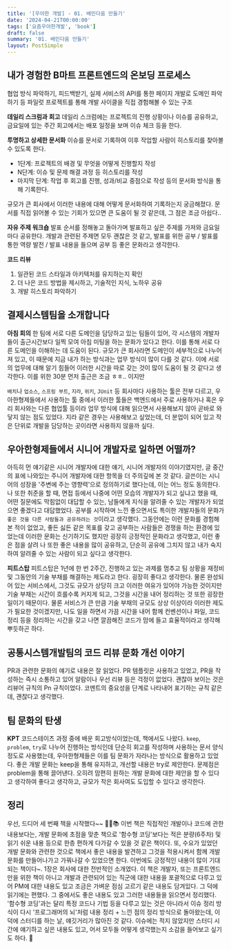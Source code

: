 ```yaml
---
title: '[우아한 개발] - 01. 배민다움 만들기'
date: '2024-04-21T00:00:00'
tags: ['요즘우아한개발', 'book']
draft: false
summary: '01. 배민다움 만들기'
layout: PostSimple
---
```


## 내가 경험한 B마트 프론트엔드의 온보딩 프로세스

협업 방식 파악하기, 피드백받기, 실제 서비스의 API를 통한 페이지 개발로 도메인 파악하기 등
파일럿 프로젝트를 통해 개발 사이클을 직접 경험해볼 수 있는 구조

**데일리 스크럼과 회고**
데일리 스크럼에는 프로젝트의 진행 상황이나 이슈를 공유하고, 금요일에 있는 주간 회고에서는 배포 일정을 보며 이슈 체크 등을 한다.

**투명하고 상세한 문서화**
이슈를 문서로 기록하여 이후 작업할 사람이 히스토리를 찾아볼 수 있도록 한다.

- 1단계: 프로젝트의 배경 및 무엇을 어떻게 진행할지 작성
- N단계: 이슈 및 문제 해결 과정 등 히스토리를 작성
- 마지막 단계: 작업 후 회고를 진행, 성과/비교 중점으로 작성
  등의 문서화 방식을 통해 기록한다.

규모가 큰 회사에서 이러한 내용에 대해 어떻게 문서화하여 기록하는지 궁금해졌다. 문서를 직접 읽어볼 수 있는 기회가 있으면 큰 도움이 될 것 같은데, 그 점은 조금 아쉽다..

**자유 주제 워크숍**
발표 순서를 정해놓고 돌아가며 발표하고 싶은 주제를 가져와 금요일마다 공유한다. 개발과 관련된 주제면 모두 괜찮은 것 같고, 발표를 위한 공부 / 발표를 통한 역량 발전 / 발표 내용을 들으며 공부 등 좋은 문화라고 생각한다.

**코드 리뷰**

1. 일관된 코드 스타일과 아키텍처를 유지하는지 확인
2. 더 나은 코드 방법을 제시하고, 기술적인 지식, 노하우 공유
3. 개발 히스토리 파악하기

## 결제시스템팀을 소개합니다

**아침 회의**
한 팀에 서로 다른 도메인을 담당하고 있는 팀들이 있어, 각 시스템의 개발자들이 출근시간보다 일찍 모여 아침 미팅을 하는 문화가 있다고 한다. 이를 통해 서로 다른 도메인을 이해하는 데 도움이 된다. 규모가 큰 회사라면 도메인이 세부적으로 나누어져 있고, 이 때문에 지금 내가 하는 방식과는 업무 방식이 많이 다를 것 같다. 이에 서로의 업무에 대해 알기 힘들어 이러한 시간을 따로 갖는 것이 많이 도움이 될 것 같다고 생각한다. 이를 위한 30분 먼저 출근은 조금 ㅎㅎ.. 이지만

`배치`나 `업소스`, `스프링 부트`, `지라`, `위키`, `JUnit` 등 회사마다 사용하는 툴은 전부 다르고, 우아한형제들에서 사용하는 툴 중에서 이러한 툴들은 백엔드에서 주로 사용하거나 혹은 우리 회사와는 다른 협업툴 등이라 업무 방식에 대해 읽으면서 사용해보지 않아 곧바로 와닿지 않는 점도 있었다. 지라 같은 경우는 사용해보고 싶었는데, 더 분업이 되어 있고 작은 단위로 개발을 담당하는 곳이라면 사용하지 않을까 싶다.

## 우아한형제들에서 시니어 개발자로 일하면 어떨까?

아득히 먼 얘기같은 시니어 개발자에 대한 얘기, 시니어 개발자의 이야기였지만, 글 중간의 표에 나와있는 주니어 개발자에 대한 항목을 더 주의깊에 본 것 같다.
글쓴이는 시니어의 성장을 '주변에 주는 영향력'으로 정의하기로 했다는데, 이는 어느 정도 동의한다. 나 또한 취준을 할 때, 면접 등에서 나중에 어떤 모습의 개발자가 되고 싶냐고 했을 때, 어떤 질문에도 막힘없이 대답할 수 있는, 남들에게 지식을 알려줄 수 있는 개발자가 되었으면 좋겠다고 대답했었다. 공부를 시작하며 느낀 좋으면서도 특이한 개발자들의 문화가 `좋은 것을 다른 사람들과 공유하려는 것`이라고 생각했다. 그동안에는 이런 문화를 경험해본 적이 없었고, 좋든 싫든 같은 목표를 갖고 공부하는 사람들은 경쟁을 하는 환경에 있었는데 이러한 문화는 신기하기도 했지만 굉장히 긍정적인 문화라고 생각했고, 이런 좋은 점을 살려 나 또한 좋은 내용을 많이 공유하고, 단순히 공유에 그치지 않고 내가 숙지하여 알려줄 수 있는 사람이 되고 싶다고 생각한다.

**피트스탑**
피트스탑은 1년에 한 번 2주간, 진행하고 있는 과제를 멈추고 팀 상황을 재정비 및 그동안의 기술 부채를 해결하는 제도라고 한다. 굉장히 좋다고 생각한다. 물론 완성되어 있는 서비스에서, 그것도 규모가 상당히 크고 이러한 여유가 있어야 가능한 것이지만 기술 부채는 시간이 흐를수록 커지게 되고, 그것을 시간을 내어 정리하는 것 또한 굉장한 일이기 때문이다. 물론 서비스가 큰 만큼 기술 부채의 규모도 상상 이상이라 이러한 제도가 필요한 것이겠지만, 나도 일을 하면서 가끔 시간을 내어 함께 컨벤션이나 파일, 코드 정리 등을 정리하는 시간을 갖고 나면 깔끔해진 코드가 맘에 들고 효율적이라고 생각해 뿌듯하곤 하다.

## 공통시스템개발팀의 코드 리뷰 문화 개선 이야기

PR과 관련한 문화의 얘기로 내용은 잘 읽었다. PR 템플릿은 사용하고 있었고, PR을 작성하는 즉시 소통하고 있어 알람이나 우선 리뷰 등은 걱정이 없었다. 괜찮아 보이는 것은 리뷰어 규칙의 Pn 규칙이었다. 코멘트의 중요성을 단계로 나타내어 표기하는 규칙 같은데, 괜찮다고 생각했다.

## 팀 문화의 탄생

**KPT**
코드스테이츠 과정 중에 배운 회고방식이었는데, 책에서도 나왔다. `keep`, `problem`, `try`로 나누어 진행하는 방식인데 단순히 회고를 작성하며 사용하는 문서 양식 정도로 사용했는데, 우아한형제들은 이를 팀 문화가 자라나는 방식으로 활용하고 있었다. 좋은 개발 문화는 keep을 통해 유지하고, 개선할 내용은 try로 제안한다. 문제점은 problem을 통해 끌어낸다.
오히려 맘편히 원하는 개발 문화에 대한 제안을 할 수 있다고 생각하여 좋다고 생각하고, 규모가 작은 회사여도 도입할 수 있다고 생각한다.

## 정리

우선, 드디어 세 번째 책을 시작했다~~ 🥳😊📚
이번 책은 직접적인 개발이나 코드에 관한 내용보다는, 개발 문화에 초점을 맞춘 책으로 '함수형 코딩'보다는 적은 분량(6주차) 및 읽기 쉬운 내용 등으로 한층 편하게 다가갈 수 있을 것 같은 책이다. 또, 수요가 있었던 개발 문화와 관련한 것으로 책에서 좋은 내용을 발견하고 그것을 적용시켜서 함께 개발 문화를 만들어나가고 가꿔나갈 수 있었으면 한다. 이번에도 긍정적인 내용이 많이 기대되는 책이다~.
1장은 회사에 대한 전반적인 소개였다. 이 책은 개발자, 또는 프론트엔드 만을 위한 책이 아니고 개발과 관련되어 있는 직군에 대한 내용을 포괄적으로 다루고 있어 PM에 대한 내용도 있고 조금은 가벼운 점심 고르기 같은 내용도 담겨있다. 그 덕에 읽기에는 편했다. 그 중에서도 좋은 내용도 있고 그러한 내용들을 읽으면서 정리했다. '함수형 코딩'과는 달리 특정 코드나 기법 등을 다루고 있는 것은 아니라서 이슈 정리 방식이 다시 '프로그래머의 뇌'처럼 내용 정리 + 느낀 점의 정리 방식으로 돌아왔는데, 이 덕에 스터디를 하는 날, 얘깃거리가 많아진 것 같다. 이슈에는 적지 않았지만 스터디 시간에 얘기하고 싶은 내용도 있고, 어서 모두들 어떻게 생각했는지 소감을 들어보고 싶기도 하다. 🤗

